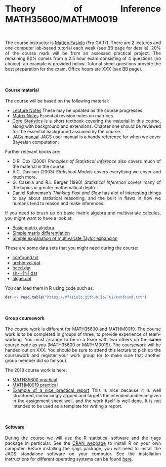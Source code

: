
<style>
body {
text-align: justify}
</style>

<br> 

# Theory of Inference MATH35600/MATHM0019

<br> 

The course instructor is [Matteo Fasiolo](http://www.bristol.ac.uk/maths/people/matteo-fasiolo/overview.html) (Fry GA.17). There are 2 lectures and one computer lab-based tutorial each week (see BB page for details). 20% of the course mark will be from an assessed practical project. The remaining 80% comes from a 2.5 hour exam consisting of 4 questions (no choice): an example is provided below. Tutorial sheet questions provide the best preparation for the exam. Office hours are XXX (see BB page).

<br> 

#### Course material

The course will be based on the following material:

* [Lecture Notes](TOI/notes.pdf) These may be updated as the course progresses.
* [Matrix Notes](TOI/matrix.pdf) Essential revision notes on matrices.
* [Core Statistics](https://www.maths.ed.ac.uk/~swood34/core-statistics.pdf) is a short textbook covering the material in this course, along with background and extensions. Chapter one should be reviewed for the essential background assumed by the course.
* [JAGs manual](TOI/jags_user_manual.pdf) JAGS user manual is a handy reference for when we cover Bayesian computation. 

Further relevant books are:

* D.R. Cox (2006) *Principles of Statistical Inference* also covers much of the material in the course. 
* A.C. Davison (2003) *Statistical Models* covers everything we cover and much more.
* G. Casella and R.L Berger (1990) *Statistical Inference* covers many of the topics in greater mathematical depth.
* Daniel Kahneman's *Thinking Fast and Slow* has alot of interesting things to say about statistical reasoning, and the built in flaws in how we humans tend to reason and make inferences. 

If you need to brush up on basic matrix algebra and multivariate calculus, you might want to have a look at:

* [Basic matrix algebra](http://www.sosmath.com/matrix/matrix.html)
* [Simple matrix differentiation](https://en.wikibooks.org/wiki/Econometric_Theory/Matrix_Differentiation)
* [Simple explanation of multivariate Taylor expansion](https://mathinsight.org/taylors_theorem_multivariable_introduction)

These are some data sets that you might need during the course:

* [confound.txt](TOI/confound.txt)
* [urchin.vol.dat](TOI/urchin.vol.dat)
* [bccd.dat](TOI/bccd.dat)
* [sh-H1N1.dat](TOI/sh-H1N1.dat)
* [algae.dat](TOI/algae.dat)

You can load them in R using code such as:
```r
dat <- read.table("https://mfasiolo.github.io/TOI/confound.txt")
```

<br>   

#### Group coursework

The course work is different for MATH35600 and MATHM0019. The course work is to be completed in groups of three, to provide experience of team-working. You must arrange to be in a team with two others on the **same** course code as you (MATH35600 or MATHM0019). The coursework will be handed out on XXX. You should be sure to attend this lecture to pick up the coursework and register your work group (or to make sure that another group member did so for you). 
  
The 2018 course work is here: 

* [MATH35600 practical](TOI/M35600-18.pdf) 
* [MATHM0019 practical](TOI/M0019-18.pdf)
* [Example of a nice practical report](TOI/MA35600-nice-report.pdf) This is nice because it is well structured, convincingly argued and targets the intended audience given in the assignment sheet well, and the work itself is well done. It is not intended to be used as a template for writing a report.

<br>

#### Software

During the course we will use the R statistical software and the rjags package in particular. See the [CRAN webpage](https://cran.r-project.org/) to install R on your own computer. Before installing the rjags package, you will need to install the JAGS standalone software on your computer. See the installation instructions for different operating systems can be found [here](https://sourceforge.net/projects/mcmc-jags/files/JAGS/4.x/).
